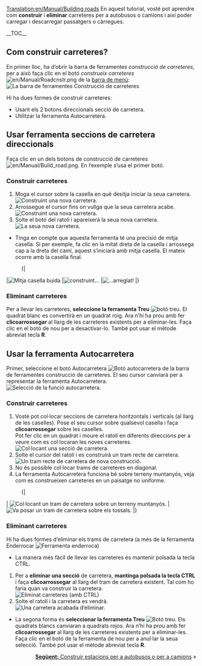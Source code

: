 [[Translation:en/Manual/Building roads]]
{{ca/Manual/Tutorial/Tutorial}}
<!-- for search bot mainly -->
En aquest tutorial, vosté pot aprendre com '''construir''' i '''eliminar''' carreteres per a autobusos o camions i així poder carregar i descarregar passatgers o càrregues.

__TOC__
==Com construir carreteres?==
En primer lloc, ha d’obrir la barra de ferramentes ''construcció de carreteres'', per a això faça clic en el botó ''construeix carreteres'' [[File:en/Manual/Roadcnstr.png]] de la [[ca/Manual/Interfície del joc#la-barra-de-menu|barra de menú]]:
[[File:ca/Manual/Road construction.png|none|frame|La barra de ferramentes Construcció de carreteres]]

Hi ha dues formes de construir carreteres:
* Usant els 2 botons direccionals secció de carretera.
* Utilitzar la ferramenta Autocarretera.

==Usar ferramenta seccions de carretera direccionals==
Faça clic en un dels botons de construcció de carreteres [[File:en/Manual/Build road.png]]. En l’exemple s’usa el primer botó.

===Construir carreteres===
# Moga el cursor sobre la casella en què desitja iniciar la seua carretera.<br/>[[File:ca/Manual/Build roads01.png|none|frame|Construint una nova carretera.]]
# Arrossegue el cursor fins on vullga que la seua carretera acabe.<br/>[[File:es/Manual/Build roads02.png|none|frame|Construint una nova carretera.]]
# Solte el botó del ratolí i apareixerà la seua nova carretera.<br/>[[File:ca/Manual/Build roads03.png|none|frame|La seua nova carretera.]]

* Tinga en compte que aquesta ferramenta té una precisió de mitja casella. Si per exemple, fa clic en la mitat dreta de la casella i arrossega cap a la dreta del camí, aquest s’iniciarà amb mitja casella. El mateix ocorre amb la casella final.
:{|
|[[File:en/Manual/Build roads04.png|none|frame|Mitja casella buida]]
|[[File:en/Manual/Build roads05.png|none|frame|construint...]]
|[[File:en/Manual/Build roads06.png|none|frame|...arreglat!]]
|}
===Eliminant carreteres===
Per a llevar les carreteres, '''seleccione la ferramenta Treu''' [[File:en/Manual/Toggle clear active.png|botó treu]]. El quadrat blanc es convertirà en un quadrat roig. Ara n’hi ha prou amb fer '''clicoarrossegar''' al llarg de les carreteres existents per a eliminar-les. Faça clic en el botó de nou per a desactivar-lo. També pot usar el mètode abreviat tecla '''R'''.

==Usar la ferramenta Autocarretera==
Primer, seleccione el botó Autocarretera [[File:en/Manual/Autoroad.png|Botó autocarretera]] de la barra de ferramentes construcció de carreteres. El seu cursor canviarà per a representar la ferramenta Autocarretera.
[[File:ca/Manual/AutoroadTut1.png|none|frame|Selecció de la funció autocarretera.]]
===Construir carreteres===
#Vosté pot col·locar seccions de carretera horitzontals i verticals (al llarg de les caselles). Pose el seu cursor sobre qualsevol casella i faça '''clicoarrossegar''' sobre les caselles.<br/>Pot fer clic en un quadrat i moure el ratolí en diferents direccions per a veure com es col·locaran les noves carreteres.<br/>[[File:en/Manual/AutoroadTut2.png|none|frame|Col·locant una secció de carretera.]]
#Solte el cursor del ratolí i es construirà un tram recte de carretera.<br/>[[File:en/Manual/AutoroadTut3.png|none|frame|Un tram recte de carretera de nova construcció.]]
#No és possible col·locar trams de carreteres en diagonal.
#La ferramenta Autocarretera funciona bé sobre terreny muntanyós, veja com es construeixen carreteres en un paisatge no uniforme.
:{|
| [[File:en/Manual/AutoroadTut5.png|none|frame|Col·locant un tram de carretera sobre un terreny muntanyós.]]
| [[File:en/Manual/AutoroadTut6.png|none|frame|Va posar un tram de carretera sobre els tossals.]]
|}
===Eliminant carreteres===
Hi ha dues formes d’eliminar els trams de carretera (a més de la ferramenta Enderrocar [[File:en/Manual/Clear title.png|Ferramenta enderroca]])

* La manera més fàcil de llevar les carreteres és mantenir polsada la tecla CTRL.

# Per a '''eliminar una secció''' de carretera, '''mantinga polsada la tecla CTRL''' i faça '''clicoarrossegar''' al llarg del tram de carretera existent. Tal com ho faria quan va construir la carretera.<br/>[[File:en/Manual/AutoroadTut7.png|none|frame|Eliminat carreteres (amb CTRL)]]
# Solte el ratolí i la carretera es vendrà.<br/>[[File:en/Manual/AutoroadTut8.png|none|frame|Una carretera acabada d’eliminar.]]

* La segona forma és '''seleccionar la ferramenta Treu''' [[File:en/Manual/Toggle clear active.png|Botó treu]]. Els quadrats blancs canviaran a quadrats rojos. Ara n’hi ha prou amb fer '''clicoarrossegar''' al llarg de les carreteres existents per a eliminar-les. Faça clic en el botó de la ferramenta de nou per a anul·lar la seua selecció. També pot usar el mètode abreviat tecla '''R'''.

<span style="float: right">[[es/Manual/Construir estaciones para autobuses o para camiones|'''Següent:''' Construir estacions per a autobusos o per a camions]] &raquo;</span>